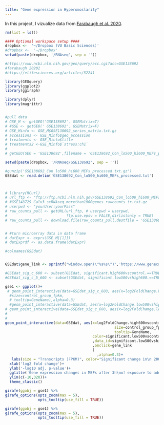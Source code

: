 ```yaml
---
title: "Gene expression in Hyperomoslarity"
---
```


In this project, I vizualize data from [Farabaugh et al. 2020](https://elifesciences.org/articles/52241). 
```r
rm(list = ls())

#### Optional workspace setup ####
dropbox <-  '~/Dropbox (VU Basic Sciences)'
#dropbox <-  '~/Dropbox'
setwd(paste(dropbox, '/RNAseq', sep = ''))

#https://www.ncbi.nlm.nih.gov/geo/query/acc.cgi?acc=GSE138692
#farabaugh 20202
#https://elifesciences.org/articles/52241

library(GEOquery)
library(ggplot2)
library(ggiraph)

library(dplyr)
library(magrittr)


#pull data
# GSE_M <- getGEO('GSE138692', GSEMatrix=T)
# #GSE <- getGEO(' GSE138692', GSEMatrix=F)
# GSE_Minfo <- GSE_M$GSE138692_series_matrix.txt.gz
# accessions <- GSE_Minfo$geo_accession 
# treatments <- GSE_Minfo$title 
# treatments2 <-GSE_Minfo$`stress:ch1`
# 
# getGEO(GEO = 'GSE138692',filename = 'GSE138692_Con_lo500_hi600_MEFs_processed.txt.gz')

setwd(paste(dropbox, '/RNAseq/GSE138692', sep = ''))

#gunzip('GSE138692_Con_lo500_hi600_MEFs_processed.txt.gz')
GSEdat <- read.delim('GSE138692_Con_lo500_hi600_MEFs_processed.txt')



# library(RCurl)
# url_ftp <- "ftp://ftp.ncbi.nlm.nih.gov/GSE138692_Con_lo500_hi600_MEFs_processed.txt.gz"
# #GSE148729_Calu3_scRNAseq_morethan1000genes_rawcounts_tr.txt.gz
# userpwd <- "yourUser:yourPass"
# raw_counts_pull <- getURL(url_ftp, # userpwd = userpwd,
#                           ftp.use.epsv = FALSE,dirlistonly = TRUE)
# raw_counts_pull <- download.file(raw_counts_pull,destfile = 'GSE138692_ftp_pull.gz')


# #turn microarray data in data frame
# datExpr <- exprs(GSE_M[[1]])
# datExprdf <- as.data.frame(datExpr)

#colnames(GSEdat)


GSEdat$gene_link <- sprintf("window.open(\"%s%s\")",'https://www.genecards.org/cgi-bin/carddisp.pl?gene=',GSEdat$GeneName)

#GSEdat_sig_c_600 <- subset(GSEdat, significant.high600vscontrol.==TRUE)
#GSEdat_sig_c_5_600 <- subset(GSEdat, significant.low500vshigh600.==TRUE)

gse1 <- ggplot()+
 # geom_point_interactive(data=GSEdat_sig_c_600, aes(x=log2FoldChange.high600vscontrol. , y=-log10(padj.high600vscontrol.) ,
  #size=control_group_fpkm,
  # tooltip=GeneName),alpha=0.3)
  #geom_point_interactive(data=GSEdat, aes(x=log2FoldChange.low500vshigh600. , y=-log10(padj.low500vshigh600.) ,
# geom_point_interactive(data=GSEdat_sig_c_600, aes(x=log2FoldChange.low500vscontrol. , y=-log10(padj.low500vscontrol.) ,
#                                                                                                size=control_group_fpkm,
#                                                                                                 tooltip=GeneName) ,alpha=0.5)
geom_point_interactive(data=GSEdat, aes(x=log2FoldChange.high600vscontrol. , y=-log10(padj.high600vscontrol.) ,
                                                  size=control_group_fpkm,
                                                  tooltip=GeneName,
                                        color=significant.low500vscontrol.
                                        ,data_id=significant.low500vshigh600.
                                        ,onclick=gene_link
                                        ) 
                                          ,alpha=0.3)+
   labs(size = "Transcripts (FPKM)", color="Significant change in\n 200 mosmo/l sucrose")+
  xlab('log2 fold change')+
  ylab('-log10 adj. p-value')+
  ggtitle('Gene expression changes in MEFs after 3h\nof exposure to add. 300 mosmol/l sucrose')+
  ylim(c(-10,320))+
  theme_classic()

girafe(ggobj = gse1) %>%
girafe_options(opts_zoom(max = 5),
               opts_tooltip(use_fill = TRUE))
```

```r
girafe(ggobj = gse1) %>%
girafe_options(opts_zoom(max = 5),
               opts_tooltip(use_fill = TRUE))
```
